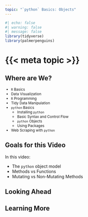 ```yaml
---
topic: "`python` Basics: Objects"
---
```


```r
#| echo: false
#| warning: false
#| message: false
library(tidyverse)
library(palmerpenguins)
```

# {{< meta topic >}}

## Where are We?

::: {style="font-size: 85%;"}
- `R` Basics
- Data Visualization
- `R` Programming
- Tidy Data Manipulation
- [`python` Basics]{color="blue"}
  - Installing `python`
  - Basic Syntax and Control Flow
  - [`python` Objects]{color="blue"}
  - Using Packages
- Web Scraping with `python`

:::


## Goals for this Video

In this video: 

::: incremental

- The `python` object model
- Methods vs Functions
- Mutating vs Non-Mutating Methods

:::


## Looking Ahead

## Learning More
